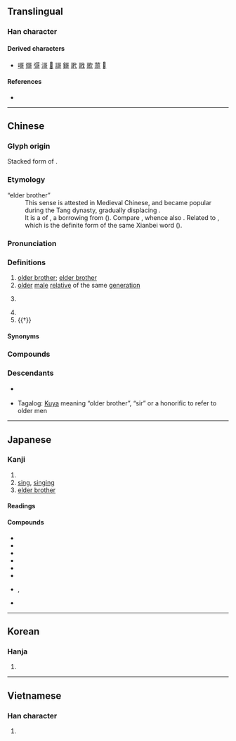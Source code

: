 {{character info}}
==Translingual==
{{stroke order|stroke=10}}

===Han character===
{{Han char|rn=30|rad=口|as=07|sn=10|four=10621|canj=MRNR|ids=⿱⿹丅口可(GHTV),⿱可可(JK)}}

====Derived characters====
* [[𠹭]] [[𡟵]] [[彁]] [[滒]] [[𣘁]] [[謌]] [[鎶]] [[㢦]] [[戨]] [[歌]] [[䔅]] [[𰣻]]

====References====
* {{Han ref|kx=0190.080|dkj=03641|dj=0409.250|hdz=10624.190|uh=54E5|ud=21733|bh=ADF4|bd=44532}}

----

==Chinese==
{{zh-forms}}

===Glyph origin===
{{Han etym}}
Stacked form of {{och-l|可}}.

===Etymology===
; “elder brother”
: This sense is attested in Medieval Chinese, and became popular during the Tang dynasty, gradually displacing {{ltc-l|兄}}.
: It is a {{clipping|zh|nocap=1}} of {{ltc-l|阿哥}}, a borrowing from {{bor|zh|und-xbi|*aqa||[[elder brother]]}} ({{zh-ref|Mei, 2015}}). Compare {{cog|xgn-pro|*aka}}, whence also {{cog|mn|ᠠᠬ᠎ᠠ||elder brother}}. Related to {{ltc-l|阿干}}, which is the definite form of the same Xianbei word ({{zh-ref|Mei, 2015}}).

===Pronunciation===
{{zh-pron
|m=gē,er=y
|m-s=go1
|dg=гә1
|c=go1
|c-t=
|g=go1
|h=pfs=kô;gd=go1
|j=ge1
|mb=gó̤
|md=gŏ̤
|mn=ko/qz:ko͘/tw:koh
|mn_note=koh - only in {{zh-l|*哥哥}}
|mn-t=go1
|w=1ku
|x=go1
|mc=y
|oc=y
|cat=n
}}

===Definitions===
{{zh-hanzi}}

# [[older brother]]; [[elder brother]]
# [[older]] [[male]] [[relative]] of the same [[generation]]
# {{lb|zh|honorific}} {{n-g|[[term of address]] for a [[male]] person of the same age or older}}
# {{zh-short|哥斯達黎加|[[Costa Rica]]}}
# {{†}} {{zh-original|歌|to [[sing]]; [[song]]}}

====Synonyms====
{{zh-dial|哥哥}}

===Compounds===
{{zh-der|也麼哥|二哥|二哥大|伴哥|佛來明哥|佛朗哥|八哥|公子哥兒|叫哥哥|哥倆好|哥們兒|哥倫布|哥倫比亞|哥兒|哥兒倆|哥兒們|哥兒大爺|哥哥|哥子|哥德式|哥白尼|哥窯|哥老會|哥舒翰|哥薩克|堂哥|大哥|大哥大|大拇哥|大阿哥|奴哥|嬌哥兒|安哥拉|安哥拉兔|安童哥|小二哥|小哥|小哥兒們|布爾哥尼|帥哥|師哥|愛八哥兒|挑大拇哥|摩洛哥|摩納哥|斑哥|木伴哥|柏青哥|歪哥|波哥大|溫哥華|特哥大|牽豬哥|老哥|老哥兒倆|老哥兒們|老哥哥|老大哥|耶律休哥|聖地牙哥|胖哥|芝加哥|蒙哥|蒙哥馬利|表哥|袍哥|酷哥|鐵哥們|阿三哥|阿兵哥|阿哥|阿哥哥|鸚哥|鸚哥綠|墨西哥|墨西哥城|墨西哥灣|鼻哥|膝頭哥}}

===Descendants===
* {{desc|th|โก|t=older brother|bor=1}} {{q|said by Chinese race}} 
* Tagalog:  [[kuya|Kuya]] meaning “older brother”, “sir” or a honorific to refer to older men

----

==Japanese==

===Kanji===
{{ja-kanji|grade=|rs=口07}}

# {{n-g|kanji used to transliterate borrowings from foreign languages}}
# [[sing]], [[singing]]
# [[elder brother]]

====Readings====
{{ja-readings
|goon=か
|kanon=か
|toon=こ
|kun=うた-,うた-う<うた-ふ
}}

====Compounds====
{{der-top|Compounds}}
* {{ja-r|哥%沢|うた%ざわ}}
* {{ja-r|哥%窯|^か%よう}}
* {{ja-r|哥%老%会|^か%ろう%かい}}
* {{ja-r|哥里米 汗%国|^クリム ^ハン%-こく}}
* {{ja-r|鸚%哥|いん%こ}}
* {{ja-r|哥%倫%比%亜|^コ%ロン%ビ%ア}}
* {{ja-r|八%哥%鳥|ハッ%カ%チョウ}}, {{ja-r|哥%哥%鳥|は%は%ちょう}}
* {{ja-r|墨%西%哥|^メキ%シ%コ}}
{{der-bottom}}

----

==Korean==

===Hanja===
{{ko-hanja|성씨|가}}

# {{rfdef|ko|sort=口07}}

----

==Vietnamese==

===Han character===
{{vi-readings|readings=ca,kha|rs=口07}}

# {{rfdef|vi|sort=口07}}